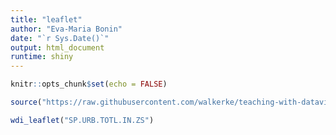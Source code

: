 ```yaml
---
title: "leaflet"
author: "Eva-Maria Bonin"
date: "`r Sys.Date()`"
output: html_document
runtime: shiny
---
```


```r
knitr::opts_chunk$set(echo = FALSE)
```


```r
source("https://raw.githubusercontent.com/walkerke/teaching-with-datavis/master/wdi-leaflet/wdi_leaflet.R")

wdi_leaflet("SP.URB.TOTL.IN.ZS")


```
